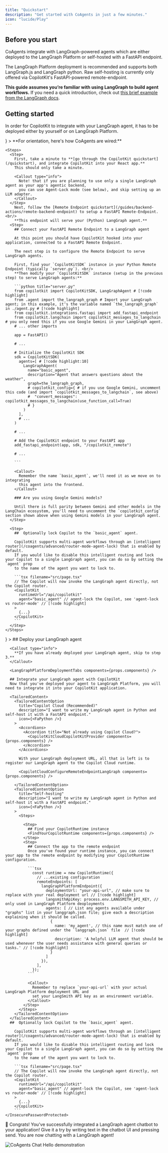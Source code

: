 ```yaml
---
title: "Quickstart"
description: "Get started with CoAgents in just a few minutes."
icon: "lucide/Play"
---
```



## Before you start

CoAgents integrate with LangGraph-powered agents which are either deployed to the LangGraph Platform or self-hosted with a FastAPI endpoint.

The LangGraph Platform deployment is recommended and supports both LangGraph.js and LangGraph python.
Raw self-hosting is currently only offered via CopilotKit's FastAPI-powered remote-endpoint.

**This guide assumes you’re familiar with using LangGraph to build agent workflows.** If you need a quick introduction, 
check out [this brief example from the LangGraph docs](https://langchain-ai.github.io/langgraph/).

## Getting started

In order for CopilotKit to integrate with your LangGraph agent, it has to be deployed either by yourself or on LangGraph Platform.


<TailoredContent>
<TailoredContentOption 
    title="Remote Endpoint (FastAPI / Python)"
    description="I want to write my LangGraph agent in Python and self-host it with a FastAPI endpoint."
    icon={<FaPython />}
  >
    **For orientation, here's how CoAgents are wired:**
    <CoAgentsDiagram />

    <Steps>
      <Step>
        First, take a minute to **[go through the CopilotKit quickstart](/quickstart), and integrate CopilotKit into your React app.**
        This should only take a minute.

        <Callout type="info">
          Note! that if you are planning to use only a single LangGraph agent as your app's agentic backend,
          you can use Agent-Lock mode (see below), and skip setting up an LLM adapter.
        </Callout>
      </Step>
        Next, follow the [Remote Endpoint quickstart](/guides/backend-actions/remote-backend-endpoint) to setup a FastAPI Remote-Endpoint.<br/>
        **This endpoint will serve your (Python) LangGraph agent.**
      <Step>
        ## Connect your FastAPI Remote Endpoint to a LangGraph agent

        At this point you should have CopilotKit hooked into your application, connected to a FastAPI Remote Endpoint.

        The next step is to configure the Remote Endpoint to serve LangGraph agents.

        First, find your `CopilotKitSDK` instance in your Python Remote Endpoint (typically `server.py`). <br/>
        **Then modify your `CopilotKitSDK` instance (setup in the previous step) to serve LangGraph agents:**

        ```python title="server.py"
        from copilotkit import CopilotKitSDK, LangGraphAgent # [!code highlight]
        from .agent import the_langraph_graph # Import your LangGraph agent; in this example, it's the variable named `the_langraph_graph` in ./agent.py # [!code highlight]
        from copilotkit.integrations.fastapi import add_fastapi_endpoint
        from copilotkit.langchain import copilotkit_messages_to_langchain # you only need this if you use Google Gemini in your LangGraph agent.
        # ... other imports

        app = FastAPI()

        # ...

        # Initialize the CopilotKit SDK
        sdk = CopilotKitSDK(
          agents=[ # [!code highlight:10]
            LangGraphAgent(
              name="basic_agent",
              description="Agent that answers questions about the weather",
              graph=the_langraph_graph,
              # copilotkit_config={ # if you use Google Gemini, uncomment  this code (and import `copilotkit_messages_to_langchain`, see above)
              #  "convert_messages": copilotkit_messages_to_langchain(use_function_call=True)
              # }
            )
          ],
          # ...
        )

        # ...

        # Add the CopilotKit endpoint to your FastAPI app
        add_fastapi_endpoint(app, sdk, "/copilotkit_remote")

        # ...

        ```

        <Callout>
          Remember the name `basic_agent`, we'll need it as we move on to integrating
          this agent into the frontend.
        </Callout>

        ### Are you using Google Gemini models?

        Until there is full parity between Gemini and other models in the LangChain ecosystem, you'll need to uncomment the `copilotkit_config` section shown above when using Gemini models in your LangGraph agent.
      </Step>

      <Step>
        ##  Optionally lock Copilot to the `basic_agent` agent.

        CopilotKit supports multi-agent workflows through an [intelligent router](/coagents/advanced/router-mode-agent-lock) that is enabled by default.
        If you would like to disable this intelligent routing and lock your Copilot to a single LangGraph agent, you can do so by setting the `agent` prop
        to the name of the agent you want to lock to.

        ```tsx filename="src/page.tsx"
        // The Copilot will now invoke the LangGraph agent directly, not the Copilot router.
        <CopilotKit
          runtimeUrl="/api/copilotkit"
          agent="basic_agent" // agent-lock the Copilot, see 'agent-lock vs router-mode' // [!code highlight]
        >
          {...}
        </CopilotKit>
        ```
      </Step>
    </Steps>
  </TailoredContentOption>
  <TailoredContentOption
    title="LangGraph Platform (recommended)"
    description="I want to write my LangGraph agent in Python or JavaScript and deploy it through LangGraph Platform."
    icon={<FaCloud />}
  >
    <InsecurePasswordProtected>
      ## Deploy your LangGraph agent

      <Callout type="info">
        **If you have already deployed your LangGraph agent, skip to step 3.**
      </Callout>

      <LangGraphPlatformDeploymentTabs components={props.components} />

      ## Integrate your LangGraph agent with CopilotKit
      Now that you've deployed your agent to LangGraph Platform, you will need to integrate it into your CopilotKit application.

      <TailoredContent>
        <TailoredContentOption
          title="Copilot Cloud (Recommended)"
          description="I want to write my LangGraph agent in Python and self-host it with a FastAPI endpoint."
          icon={<FaPython />}
        >
          <Accordions>
            <Accordion title="Not already using Copilot Cloud?">
              <CopilotKitCloudCopilotKitProvider components={props.components} />
            </Accordion>
          </Accordions>

          With your LangGraph deployment URL, all that is left is to register our LangGraph agent to the Copilot Cloud runtime.

          <CopilotCloudConfigureRemoteEndpointLangGraph components={props.components} />

        </TailoredContentOption>
        <TailoredContentOption
          title="Self-hosting"
          description="I want to write my LangGraph agent in Python and self-host it with a FastAPI endpoint."
          icon={<FaPython />}
        >
          <Steps>

            <Step>
              ## Find your CopilotRuntime instance
              <FindYourCopilotRuntime components={props.components} />
            </Step>
            <Step>
              ## Connect the app to the remote endpoint
              Once you've found your runtime instance, you can connect your app to the remote endpoint by modifying your CopilotRuntime configuration.

              ```tsx
                const runtime = new CopilotRuntime({
                  // ...existing configuration
                  remoteEndpoints: [ 
                    langGraphPlatformEndpoint({
                      deploymentUrl: "your-api-url", // make sure to replace with your real deployment url // [!code highlight]
                      langsmithApiKey: process.env.LANGSMITH_API_KEY, // only used in LangGraph Platform deoployments
                      agents: [ // List any agents available under "graphs" list in your langgraph.json file; give each a description explaining when it should be called.
                        {
                          name: 'my_agent', // this name must match one of your graphs defined under the `langgraph.json` file  // [!code highlight]
                          description: 'A helpful LLM agent that should be used whenever the user needs assistance with general queries or tasks.' // [!code highlight]
                        }
                      ]
                    }),
                  ],
                });
              ```

              <Callout>
                Remember to replace `your-api-url` with your actual LangGraph Platform deployment URL and
                set your LangSmith API key as an environment variable.
              </Callout>
            </Step>
          </Steps>
        </TailoredContentOption>
      </TailoredContent>
      ##  Optionally lock Copilot to the `basic_agent` agent.

        CopilotKit supports multi-agent workflows through an [intelligent router](/coagents/advanced/router-mode-agent-lock) that is enabled by default.
        If you would like to disable this intelligent routing and lock your Copilot to a single LangGraph agent, you can do so by setting the `agent` prop
        to the name of the agent you want to lock to.

        ```tsx filename="src/page.tsx"
        // The Copilot will now invoke the LangGraph agent directly, not the Copilot router.
        <CopilotKit
          runtimeUrl="/api/copilotkit"
          agent="basic_agent" // agent-lock the Copilot, see 'agent-lock vs router-mode' // [!code highlight]
        >
          {...}
        </CopilotKit>
        ```
    </InsecurePasswordProtected>
  </TailoredContentOption>
</TailoredContent>

🎉 Congrats! You've successfully integrated a LangGraph agent chatbot to your application!
Give it a try by writing text in the chatbot UI and pressing send.
You are now chatting with a LangGraph agent!

<Frame className="my-6">
  <img
    src="/images/coagents/CoAgents-ChatHello.gif"
    alt="CoAgents Chat Hello demonstration"
    className="w-2/3 mx-auto"
  />
</Frame>

<CoAgentsEnterpriseCTA />
